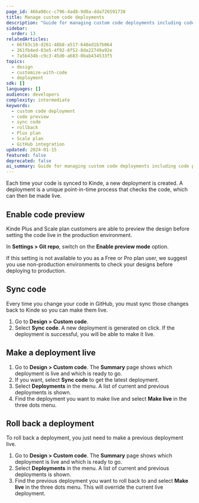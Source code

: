 ```yaml
---
page_id: 466a90cc-c796-4ad8-9d0a-dda726591738
title: Manage custom code deployments
description: "Guide for managing custom code deployments including code preview, syncing, making deployments live, and rollback functionality for Plus and Scale plan users."
sidebar:
  order: 13
relatedArticles:
  - 66f83c18-d261-48b8-a517-648ed1b7b064
  - 261fb4ed-83e5-4f92-8f52-8da22749a92e
  - 7a5b434b-c9c3-45d0-a683-0bab434533f5
topics:
  - design
  - customize-with-code
  - deployment
sdk: []
languages: []
audience: developers
complexity: intermediate
keywords:
  - custom code deployment
  - code preview
  - sync code
  - rollback
  - Plus plan
  - Scale plan
  - GitHub integration
updated: 2024-01-15
featured: false
deprecated: false
ai_summary: Guide for managing custom code deployments including code preview, syncing, making deployments live, and rollback functionality for Plus and Scale plan users.
---
```


Each time your code is synced to Kinde, a new deployment is created. A deployment is a unique point-in-time process that checks the code, which can then be made live.

## Enable code preview

Kinde Plus and Scale plan customers are able to preview the design before setting the code live in the production environment.

In **Settings > Git repo**, switch on the **Enable preview mode** option.

If this setting is not available to you as a Free or Pro plan user, we suggest you use non-production environments to check your designs before deploying to production.

## Sync code

Every time you change your code in GitHub, you must sync those changes back to Kinde so you can make them live.

1. Go to **Design > Custom code**.
2. Select **Sync code**. A new deployment is generated on click. If the deployment is successful, you will be able to make it live.

## Make a deployment live

1. Go to **Design > Custom code**. The **Summary** page shows which deployment is live and which is ready to go.
2. If you want, select **Sync code** to get the latest deployment.
3. Select **Deployments** in the menu. A list of current and previous deployments is shown.
4. Find the deployment you want to make live and select **Make live** in the three dots menu.

## Roll back a deployment

To roll back a deployment, you just need to make a previous deployment live.

1. Go to **Design > Custom code**. The **Summary** page shows which deployment is live and which is ready to go.
2. Select **Deployments** in the menu. A list of current and previous deployments is shown.
3. Find the previous deployment you want to roll back to and select **Make live** in the three dots menu. This will override the current live deployment.
